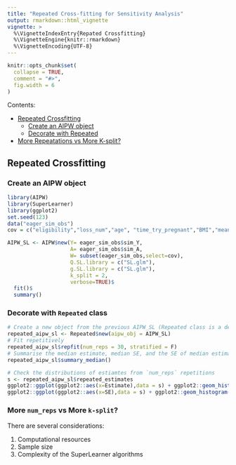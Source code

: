 ```yaml
---
title: "Repeated Cross-fitting for Sensitivity Analysis"
output: rmarkdown::html_vignette
vignette: >
  %\VignetteIndexEntry{Repated Crossfitting}
  %\VignetteEngine{knitr::rmarkdown}
  %\VignetteEncoding{UTF-8}
---
```


```r
knitr::opts_chunk$set(
  collapse = TRUE,
  comment = "#>",
  fig.width = 6
)
```

Contents:

  * [Repeated Crossfitting](#repfit)
    + [Create an AIPW object](#constructor)
    + [Decorate with Repeated](#decorator)
  * [More Repeatations vs More K-split?](#whichbetter)
  
  
## <a id="repfit"></a>Repeated Crossfitting
  
### <a id="constructor"></a>Create an AIPW object

```r
library(AIPW)
library(SuperLearner)
library(ggplot2)
set.seed(123)
data("eager_sim_obs")
cov = c("eligibility","loss_num","age", "time_try_pregnant","BMI","meanAP")

AIPW_SL <- AIPW$new(Y= eager_sim_obs$sim_Y,
                    A= eager_sim_obs$sim_A,
                    W= subset(eager_sim_obs,select=cov), 
                    Q.SL.library = c("SL.glm"),
                    g.SL.library = c("SL.glm"),
                    k_split = 2,
                    verbose=TRUE)$
  fit()$
  summary()
```

### <a id="decorator"></a>Decorate with `Repeated` class

```r
# Create a new object from the previous AIPW_SL (Repeated class is a decorator of the AIPW class)
repeated_aipw_sl <- Repeated$new(aipw_obj = AIPW_SL)
# Fit repetitively
repeated_aipw_sl$repfit(num_reps = 30, stratified = F)
# Summarise the median estimate, median SE, and the SE of median estimate adjusting for `num_reps` repetitions
repeated_aipw_sl$summary_median()
```

```r
# Check the distributions of estiamtes from `num_reps` repetitions
s <- repeated_aipw_sl$repeated_estimates
ggplot2::ggplot(ggplot2::aes(x=Estimate),data = s) + ggplot2::geom_histogram(bins = 10) + ggplot2::facet_grid(~Estimand, scales = "free")
ggplot2::ggplot(ggplot2::aes(x=SE),data = s) + ggplot2::geom_histogram(bins = 10) + ggplot2::facet_grid(~Estimand, scales = "free")
```



### <a id="whichbetter"></a>More `num_reps` vs More `k-split`?

There are several considerations:

1. Computational resources
2. Sample size
3. Complexity of the SuperLearner algorithms
